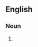 ==English==

===Noun===
{{head|en|noun form|head=[[moving]] [[part]]s}}

# {{plural of|moving part|lang=en}}